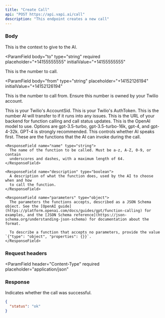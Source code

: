 ```yaml
---
title: "Create Call"
api: "POST https://api.vapi.ai/call"
description: "This endpoint creates a new call"
---
```


### Body

<ParamField body="context" type="string" default="">
  This is the context to give to the AI.
</ParamField>

<ParamField
  body="to"
  type="string"
  required
  placeholder="+14155555555"
  initialValue="+14155555555"
>
  This is the number to call.
</ParamField>

<ParamField
  body="from"
  type="string"
  placeholder="+14152126194"
  initialValue="+14152126194"
>
  This is the number to call from. Ensure this number is owned by your Twilio
  account.
</ParamField>

<ParamField body="twilioAccountSid" type="string" required>
  This is your Twilio's AccountSid.
</ParamField>

<ParamField body="twilioAuthToken" type="string" required>
  This is your Twilio's AuthToken.
</ParamField>

<ParamField body="forwardingPhone" type="string" default="null">
  This is the number AI will transfer to if it runs into any issues.
</ParamField>

<ParamField body="callbackUrl" type="string" default="null">
  This is the URL of your backend for function calling and call status updates.
</ParamField>

<ParamField body="model" type="string" default="gpt-4">
  This is the OpenAI model to use. Options are gpt-3.5-turbo, gpt-3.5-turbo-16k,
  gpt-4, and gpt-4-32k. GPT-4 is strongly recommended.
</ParamField>

<ParamField body="startTalking" type="boolean" default="false">
  This controls whether AI speaks first.
</ParamField>

<ParamField body="functions" type="array" default="null">
  These are the functions that the AI can invoke during the call.

  <Expandable title="properties">

    <ResponseField name="name" type="string">
      The name of the function to be called. Must be a-z, A-Z, 0-9, or contain
      underscores and dashes, with a maximum length of 64.
    </ResponseField>

    <ResponseField name="description" type="boolean">
      A description of what the function does, used by the AI to choose when and how
      to call the function.
    </ResponseField>

    <ResponseField name="parameters" type="object">
      The parameters the functions accepts, described as a JSON Schema object. See the [OpenAI guide](https://platform.openai.com/docs/guides/gpt/function-calling) for examples, and the [JSON Schema reference](https://json-schema.org/understanding-json-schema) for documentation about the format.

      To describe a function that accepts no parameters, provide the value `{"type": "object", "properties": {}}`.
    </ResponseField>

  </Expandable>
</ParamField>

### Request headers

<ParamField
  header="Content-Type"
  required
  placeholder="application/json"
></ParamField>

### Response

<ResponseField name="status" type="string">
  Indicates whether the call was successful.
</ResponseField>

<ResponseExample>

```json Response Example
{
  "status": "ok"
}
```

</ResponseExample>
